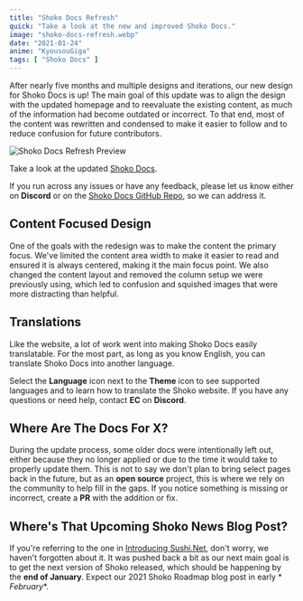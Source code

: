 ```yaml
---
title: "Shoko Docs Refresh"
quick: "Take a look at the new and improved Shoko Docs."
image: "shoko-docs-refresh.webp"
date: "2021-01-24"
anime: "KyousouGiga"
tags: [ "Shoko Docs" ]
---
```


After nearly five months and multiple designs and iterations, our new design for Shoko Docs is up! The main goal of this
update was to align the design with the updated homepage and to reevaluate the existing content, as much of the
information had become outdated or incorrect. To that end, most of the content was rewritten and condensed to make it
easier to follow and to reduce confusion for future contributors.

![Shoko Docs Refresh Preview](/images/blog/shoko-docs-refresh-preview.webp)

Take a look at the updated [Shoko Docs](https://docs.shokoanime.com/).

If you run across any issues or have any feedback, please let us know either on **Discord** or on
the [Shoko Docs GitHub Repo](https://github.com/ShokoAnime/ShokoDocs), so we can address it.

## Content Focused Design

One of the goals with the redesign was to make the content the primary focus. We've limited the content area width to
make it easier to read and ensured it is always centered, making it the main focus point. We also changed the content
layout and removed the column setup we were previously using, which led to confusion and squished images that were more
distracting than helpful.

## Translations

Like the website, a lot of work went into making Shoko Docs easily translatable. For the most part, as long as you know
English, you can translate Shoko Docs into another language.

Select the **Language** icon next to the **Theme** icon to see supported languages and to learn how to translate the
Shoko website. If you have any questions or need help, contact **EC** on **Discord**.

## Where Are The Docs For X?

During the update process, some older docs were intentionally left out, either because they no longer applied or due to
the time it would take to properly update them. This is not to say we don't plan to bring select pages back in the
future, but as an **open source** project, this is where we rely on the community to help fill in the gaps. If you
notice something is missing or incorrect, create a **PR** with the addition or fix.

## Where's That Upcoming Shoko News Blog Post?

If you're referring to the one in [Introducing Sushi.Net](https://shokoanime.com/blog/introducing-sushi.net/), don't
worry, we haven't forgotten about it. It was pushed back a bit as our next main goal is to get the next version of Shoko
released, which should be happening by the **end of January**. Expect our 2021 Shoko Roadmap blog post in early *
*February**.
